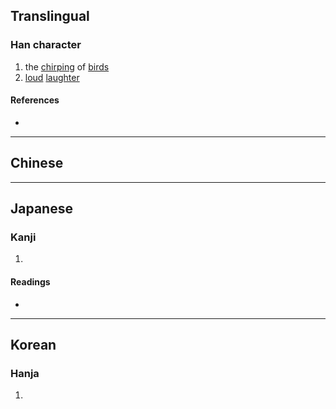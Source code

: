 {{character info/new}}
==Translingual==

===Han character===
{{Han char|rn=30|rad=口|as=12|sn=15|four=|canj=RMBI|ids=⿰口戞}}

# the [[chirp]]ing of [[bird]]s
# [[loud]] [[laughter]]

====References====
* {{Han ref|kx=0209.151|hdz=80014.260|uh=5620|ud=22048}}

----

==Chinese==
{{zh-see|嘎|v}}

----

==Japanese==

===Kanji===
{{ja-kanji|grade=|rs=口12}}

# {{rfdef|ja|sort=口12}}

====Readings====
* {{ja-readings|on=[[かつ]] (katsu)|kun=[[なきごえ]] (nakigoe)}}

----

==Korean==

===Hanja===
{{ko-hanja|hangeul=[[알]], [[갈]]|rv=al, gal|mr=al, kal}}

# {{rfdef|ko|sort=口12}}
